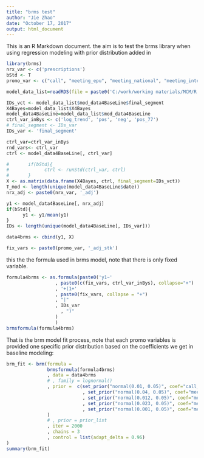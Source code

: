 ---
title: "brms test"
author: "Jie Zhao"
date: "October 17, 2017"
output: html_document
---

This is an R Markdown document. the aim is to test the brms library when using regression modeling with prior distribution added in


```{r, echo=F, warning=F, message=F}
library(brms)
nrx_var <- c('prescriptions')
bStd <- T
promo_var <- c("call", "meeting_epu", "meeting_national", "meeting_international", "meeting_other")

model_data_list=readRDS(file = paste0('C:/work/working materials/MCM/R part/Code/Results/2017-10-17 07.22.03/', 'model_data_list.RDS'))

IDs_vct <- model_data_list$mod_data4BaseLine$final_segment
X4Bayes=model_data_list$X4Bayes
model_data4BaseLine=model_data_list$mod_data4BaseLine
ctrl_var_inBys <- c('log_trend', 'pos', 'neg', 'pos_77')
# final_segment <- IDs_var
IDs_var <- 'final_segment'

ctrl_var=ctrl_var_inBys
rnd_vars<- ctrl_var
ctrl <- model_data4BaseLine[, ctrl_var]

#       if(bStd){
#             ctrl <- runStd(ctrl_var, ctrl)
#       }
X <- as.matrix(data.frame(X4Bayes, ctrl, final_segment=IDs_vct))
T_mod <- length(unique(model_data4BaseLine$date))
nrx_adj <- paste0(nrx_var, '_adj')

y1 <- model_data4BaseLine[, nrx_adj]
if(bStd){
      y1 <- y1/mean(y1)
}
IDs <- length(unique(model_data4BaseLine[, IDs_var]))

data4brms <- cbind(y1, X)

fix_vars <- paste0(promo_var, '_adj_stk')


```
this the the formula used in brms model, note that there is only fixed variable.
```{r}
formula4brms <- as.formula(paste0('y1~'
                  , paste0(c(fix_vars, ctrl_var_inBys), collapse="+")
                  , '+(1+'
                  , paste0(fix_vars, collapse = "+")
                  , "|"
                  , IDs_var
                    , ")"
                  )
                  )
brmsformula(formula4brms)

```

That is the brm model fit process, note that each promo variables is provided one specific prior distribution based on the coefficients we get in baseline modeling:

```{r, echo=T, message=F, warning=F}
brm_fit <- brm(formula = 
               brmsformula(formula4brms)
               , data = data4brms
               # , family = lognormal()
               , prior =  c(set_prior("normal(0.01, 0.05)", coef="call_adj_stk")
                            , set_prior("normal(0.04, 0.05)", coef="meeting_epu_adj_stk")
                            , set_prior("normal(0.012, 0.05)", coef="meeting_national_adj_stk")
                            , set_prior("normal(0.023, 0.05)", coef="meeting_international_adj_stk")
                            , set_prior("normal(0.001, 0.05)", coef="meeting_other_adj_stk")
               )
               # , prior = prior_list
               , iter = 2000
               , chains = 3
               , control = list(adapt_delta = 0.96)
)
summary(brm_fit)

```

